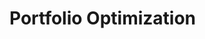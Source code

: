 # Portfolio Optimization


<ul className="grid grid-cols-1 md:grid-cols-2 lg:grid-cols-3 xl:grid-cols-4 gap-4 -ml-6">
<ReferenceCard
        title="Parameters"
        description="arg, load, save, set"
        url="/terminal/reference/portfolio/po/parameters"
/>
<ReferenceCard
    title="Blacklitterman"
    description="Optimize portfolio using Black Litterman estimates"
    url="/terminal/reference/portfolio/po/blacklitterman"
    command="true"
/>
<ReferenceCard
    title="Ef"
    description="This function plots random portfolios based on their risk and returns and shows the efficient frontier."
    url="/terminal/reference/portfolio/po/ef"
    command="true"
/>
<ReferenceCard
    title="Equal"
    description="Returns an equally weighted portfolio"
    url="/terminal/reference/portfolio/po/equal"
    command="true"
/>
<ReferenceCard
    title="File"
    description="Select parameter file to use. The OpenBB Parameters Template can be found inside the Portfolio Optimization..."
    url="/terminal/reference/portfolio/po/file"
    command="true"
/>
<ReferenceCard
    title="Herc"
    description="Builds a hierarchical equal risk contribution portfolio"
    url="/terminal/reference/portfolio/po/herc"
    command="true"
/>
<ReferenceCard
    title="Hrp"
    description="Builds a hierarchical risk parity portfolio"
    url="/terminal/reference/portfolio/po/hrp"
    command="true"
/>
<ReferenceCard
    title="Load"
    description="Load file of stocks tickers with optional categories"
    url="/terminal/reference/portfolio/po/load"
    command="true"
/>
<ReferenceCard
    title="Maxdecorr"
    description="Maximizes the portfolio's decorrelation"
    url="/terminal/reference/portfolio/po/maxdecorr"
    command="true"
/>
<ReferenceCard
    title="Maxdiv"
    description="Maximizes the portfolio's diversification ratio"
    url="/terminal/reference/portfolio/po/maxdiv"
    command="true"
/>
<ReferenceCard
    title="Maxret"
    description="Maximizes the portfolio's return"
    url="/terminal/reference/portfolio/po/maxret"
    command="true"
/>
<ReferenceCard
    title="Maxsharpe"
    description="Maximizes the portfolio's return/risk ratio"
    url="/terminal/reference/portfolio/po/maxsharpe"
    command="true"
/>
<ReferenceCard
    title="Maxutil"
    description="Maximizes a risk averse utility function"
    url="/terminal/reference/portfolio/po/maxutil"
    command="true"
/>
<ReferenceCard
    title="Minrisk"
    description="Minimizes portfolio's risk"
    url="/terminal/reference/portfolio/po/minrisk"
    command="true"
/>
<ReferenceCard
    title="Mktcap"
    description="Returns a portfolio that is weighted based on Market Cap."
    url="/terminal/reference/portfolio/po/mktcap"
    command="true"
/>
<ReferenceCard
    title="Nco"
    description="Builds a nested clustered optimization portfolio"
    url="/terminal/reference/portfolio/po/nco"
    command="true"
/>
<ReferenceCard
    title="Plot"
    description="Plot selected charts for portfolios"
    url="/terminal/reference/portfolio/po/plot"
    command="true"
/>
<ReferenceCard
    title="Relriskparity"
    description="Build a relaxed risk parity portfolio based on least squares approach"
    url="/terminal/reference/portfolio/po/relriskparity"
    command="true"
/>
<ReferenceCard
    title="Riskparity"
    description="Build a risk parity portfolio based on risk budgeting approach"
    url="/terminal/reference/portfolio/po/riskparity"
    command="true"
/>
<ReferenceCard
    title="Rpf"
    description="Remove one of the portfolios"
    url="/terminal/reference/portfolio/po/rpf"
    command="true"
/>
<ReferenceCard
    title="Show"
    description="Show selected saved portfolios"
    url="/terminal/reference/portfolio/po/show"
    command="true"
/>
</ul>
